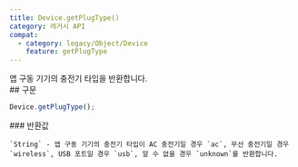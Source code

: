 ```yaml
---
title: Device.getPlugType()
category: 레거시 API
compat:
  - category: legacy/Object/Device
    feature: getPlugType
---
```


<Section>
  앱 구동 기기의 충전기 타입을 반환합니다.
</Section>
<Section>
  ## 구문

  ~~~js
  Device.getPlugType();
  ~~~

  <Section>
    ### 반환값

    `String` - 앱 구동 기기의 충전기 타입이 AC 충전기일 경우 `ac`, 무선 충전기일 경우 `wireless`, USB 포트일 경우 `usb`, 알 수 없을 경우 `unknown`를 반환합니다.
  </Section>
</Section>